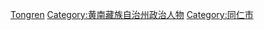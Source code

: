 [[Category:青海省县委书记|Tongren]]
[[Category:黄南藏族自治州政治人物|Category:黄南藏族自治州政治人物]]
[[Category:同仁市|Category:同仁市]]